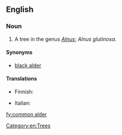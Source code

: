 ==English==

===Noun===
{{en-noun|sg=[[common]] [[alder]]}}

# A tree in the genus ''[[Alnus]]''; ''Alnus glutinosa''.

====Synonyms====
*[[black alder]]

====Translations====
{{trans-see|black alder}}
{{trans-top|Alnus glutinosa}}
* Finnish: {{t+|fi|tervaleppä}}
{{trans-mid}}
* Italian: {{t-|it|ontano comune|m}}
{{trans-bottom}}

[[Category:en:Trees]]
[[fy:common alder]]